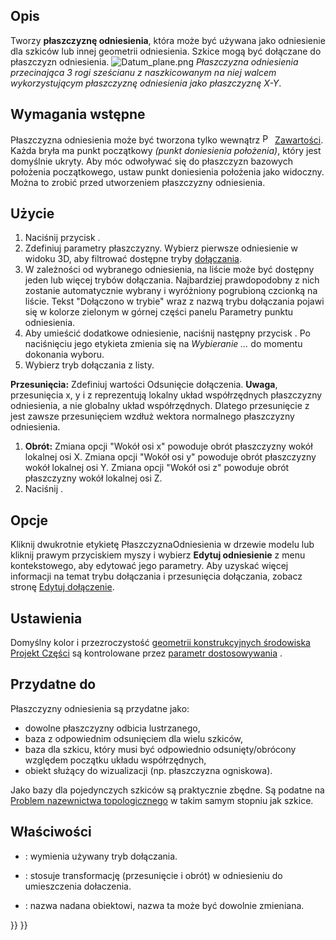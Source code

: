<languages/>

{{Docnav/pl
|[[PartDesign_Clone/pl|Utwórz klona]]
|[[PartDesign_Line/pl|Utwórz linię odniesienia]]
|[[PartDesign_Workbench/pl|środowisko pracy Projekt Części]]
|IconL=PartDesign_Clone.svg
|IconR=PartDesign_Line.svg
|IconC=Workbench_PartDesign.svg
}}

{{GuiCommand/pl
|Name=PartDesign Plane
|Name/pl=Projekt Części: Utwórz płaszczyznę odniesienia
|MenuLocation=Projekt Części → Utwórz układ odniesienia → Utwórz płaszczyznę odniesienia
|Workbenches=[[PartDesign_Workbench/pl|Projekt Części]]
|Version=0.17
|SeeAlso=[[PartDesign_Point/pl|Utwórz punkt odniesienia]], [[PartDesign_Line/pl|Utwórz linię odniesienia]]
}}

<span id="Description"></span>
==Opis==

Tworzy '''płaszczyznę odniesienia''', która może być używana jako odniesienie dla szkiców lub innej geometrii odniesienia. Szkice mogą być dołączane do płaszczyzn odniesienia.
[[File:Datum_plane.png|none]]
''Płaszczyzna odniesienia przecinająca 3 rogi sześcianu z naszkicowanym na niej walcem wykorzystującym płaszczyznę odniesienia jako płaszczyznę X-Y''.

<span id="Prerequisites"></span>
==Wymagania wstępne==

Płaszczyzna odniesienia może być tworzona tylko wewnątrz [[File:PartDesign_Body.svg|16px]] [[PartDesign_Body/pl|Zawartości]]. Każda bryła ma punkt początkowy ''(punkt doniesienia położenia)'', który jest domyślnie ukryty. Aby móc odwoływać się do płaszczyzn bazowych położenia początkowego, ustaw punkt doniesienia położenia jako widoczny. Można to zrobić przed utworzeniem płaszczyzny odniesienia.

<span id="Usage"></span>
==Użycie==

# Naciśnij przycisk {{Button|[[Image:PartDesign_Plane.svg|16px]] [[PartDesign_Plane|Utwórz płaszczyznę odniesienia]]}}.
# Zdefiniuj parametry płaszczyzny. Wybierz pierwsze odniesienie w widoku 3D, aby filtrować dostępne tryby  [[Part_EditAttachment|dołączania]].
# W zależności od wybranego odniesienia, na liście może być dostępny jeden lub więcej trybów dołączania. Najbardziej prawdopodobny z nich zostanie automatycznie wybrany i wyróżniony pogrubioną czcionką na liście. Tekst "Dołączono w trybie" wraz z nazwą trybu dołączania pojawi się w kolorze zielonym w górnej części panelu Parametry punktu odniesienia.
# Aby umieścić dodatkowe odniesienie, naciśnij następny przycisk {{Button|Odniesienie}}. Po naciśnięciu jego etykieta zmienia się na ''Wybieranie ...'' do momentu dokonania wyboru.
# Wybierz tryb dołączania z listy.
'''Przesunięcia:''' Zdefiniuj wartości Odsunięcie dołączenia. '''Uwaga''', przesunięcia x, y i z reprezentują lokalny układ współrzędnych płaszczyzny odniesienia, a nie globalny układ współrzędnych. Dlatego przesunięcie z jest zawsze przesunięciem wzdłuż wektora normalnego płaszczyzny odniesienia.
# '''Obrót:''' Zmiana opcji "Wokół osi x" powoduje obrót płaszczyzny wokół lokalnej osi X. Zmiana opcji "Wokół osi y" powoduje obrót płaszczyzny wokół lokalnej osi Y. Zmiana opcji "Wokół osi z" powoduje obrót płaszczyzny wokół lokalnej osi Z.
# Naciśnij {{Button|OK}}.

<span id="Options"></span>
==Opcje==

Kliknij dwukrotnie etykietę PłaszczyznaOdniesienia w drzewie modelu lub kliknij prawym przyciskiem myszy i wybierz '''Edytuj odniesienie''' z menu kontekstowego, aby edytować jego parametry. Aby uzyskać więcej informacji na temat trybu dołączania i przesunięcia dołączania, zobacz stronę [[Part_EditAttachment/pl|Edytuj dołączenie]].

<span id="Preferences"></span>
==Ustawienia==

Domyślny kolor i przezroczystość [[PartDesign_CompDatums/pl|geometrii konstrukcyjnych środowiska Projekt Części]] są kontrolowane przez [[Fine-tuning/pl#środowisko_pracy_Projekt_Części|parametr dostosowywania]]  {{MenuCommand|DefaultDatumColor}}.

<span id="Useful_for"></span>
==Przydatne do==

Płaszczyzny odniesienia są przydatne jako:
* dowolne płaszczyzny odbicia lustrzanego,
* baza z odpowiednim odsunięciem dla wielu szkiców,
* baza dla szkicu, który musi być odpowiednio odsunięty/obrócony względem początku układu współrzędnych,
* obiekt służący do wizualizacji (np. płaszczyzna ogniskowa).

Jako bazy dla pojedynczych szkiców są praktycznie zbędne. Są podatne na [[Topological_naming_problem/pl|Problem nazewnictwa topologicznego]] w takim samym stopniu jak szkice.

<span id="Properties"></span>
==Właściwości==

* {{PropertyData|Tryb mapowania}}: wymienia używany tryb dołączania.
* {{PropertyData|Odsunięcie dołaczenia}}: stosuje transformację (przesunięcie i obrót) w odniesieniu do umieszczenia dołaczenia.
* {{PropertyData|Etykieta}}: nazwa nadana obiektowi, nazwa ta może być dowolnie zmieniana.


{{Docnav/pl
|[[PartDesign_Clone/pl|Utwórz klona]]
|[[PartDesign_Line/pl|Utwórz linię odniesienia]]
|[[PartDesign_Workbench/pl|środowisko pracy Projekt Części]]
|IconL=PartDesign_Clone.svg
|IconR=PartDesign_Line.svg
|IconC=Workbench_PartDesign.svg
}}

{{PartDesign Tools navi{{#translation:}}}}
{{Userdocnavi{{#translation:}}}}